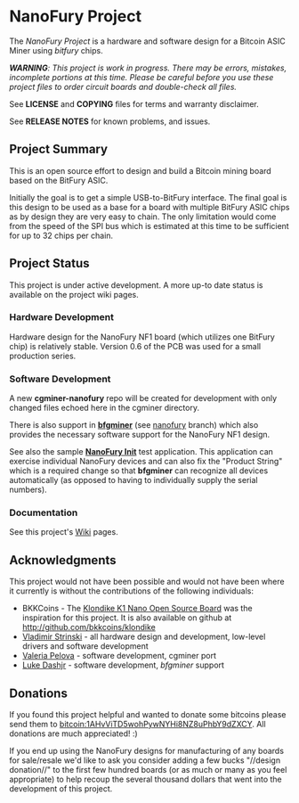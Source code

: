 = NanoFury Project =

The ''NanoFury Project'' is a hardware and software design for a Bitcoin ASIC Miner using ''bitfury'' chips.


'''''WARNING''':  This project is work in progress. There may be errors, mistakes, incomplete portions at this time. Please be careful before you use these project files to order circuit boards and double-check all files.''

See '''LICENSE''' and '''COPYING''' files for terms and warranty disclaimer.

See '''RELEASE NOTES''' for known problems, and issues.

== Project Summary ==

This is an open source effort to design and build a Bitcoin mining board based on the BitFury ASIC.

Initially the goal is to get a simple USB-to-BitFury interface. The final goal is this design to be used as a base for a board with multiple BitFury ASIC chips as by design they are very easy to chain. The only limitation would come from the speed of the SPI bus which is estimated at this time to be sufficient for up to 32 chips per chain.

== Project Status ==

This project is under active development. A more up-to date status is available on the project wiki pages.

=== Hardware Development ===

Hardware design for the NanoFury NF1 board (which utilizes one BitFury chip) is relatively stable. Version 0.6 of the PCB was used for a small production series.

=== Software Development ===

A new '''cgminer-nanofury''' repo will be created for development with only changed files echoed here in the cgminer directory.

There is also support in '''[[https://github.com/luke-jr/bfgminer|bfgminer]]''' (see [[https://github.com/luke-jr/bfgminer/tree/nanofury|nanofury]] branch) which also provides the necessary software support for the NanoFury NF1 design.

See also the sample '''[[https://github.com/nanofury/NanoFury_Init|NanoFury Init]]''' test application. This application can exercise individual NanoFury devices and can also fix the "Product String" which is a required change so that '''bfgminer''' can recognize all devices automatically (as opposed to having to individually supply the serial numbers).

=== Documentation ===

See this project's [[https://github.com/nanofury/NanoFury/wiki|Wiki]] pages.
== Acknowledgments ==

This project would not have been possible and would not have been where it currently is without the contributions of the following individuals:

* BKKCoins - The [[https://bitcointalk.org/index.php?topic=190731|Klondike K1 Nano Open Source Board]] was the inspiration for this project. It is also available on github at [[http://github.com/bkkcoins/klondike]]
* [[https://www.linkedin.com/pub/vladimir-strinski/0/8b/719|Vladimir Strinski]] - all hardware design and development, low-level drivers and software development
* [[https://www.linkedin.com/pub/valeria-pelova/1/b53/666|Valeria Pelova]] - software development, cgminer port
* [[http://github.com/luke-jr|Luke Dashjr]] - software development, ''bfgminer'' support

== Donations ==

If you found this project helpful and wanted to donate some bitcoins please send them to [[bitcoin:1AHvViTD5wohPywNYHi8NZ8uPhbY9dZXCY]]. All donations are much appreciated! :)

If you end up using the NanoFury designs for manufacturing of any boards for sale/resale we'd like to ask you consider adding a few bucks "//design donation//" to the first few hundred boards (or as much or many as you feel appropriate) to help recoup the several thousand dollars that went into the development of this project.
